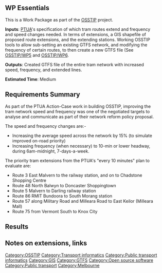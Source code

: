 == WP Essentials ==

This is a Work Package as part of the [[OSSTIP]] project.

'''Inputs''': [[PTUA]]'s specification of which tram routes extend and frequency and speed changes needed. In terms of extensions, a GIS shapefile of proposed route extensions, and the extending stations. Working OSSTIP tools to allow sub-setting an existing GTFS network, and modifying the frequency of certain routes, to then create a new GTFS file (See [[OSSTIP/WP5]] and [[OSSTIP/WP6]].

'''Outputs''': Created GTFS file of the entire tram network with increased speed, frequency, and extended lines.

'''Estimated Time''': Medium 

== Requirements Summary ==

As part of the PTUA Action-Case work in building OSSTIP, improving the tram network speed and frequency was one of the negotiated targets to analyse and communicate as part of their network reform policy proposal.

The speed and frequency changes are:-
* Increasing the average speed across the network by 15% (to simulate improved on-road priority)
* Increasing frequency (when necessary) to 10-min or lower headway, during 6am-midnight, 7-days-a-week.

The priority tram extensions from the PTUA's "every 10 minutes" plan to evaluate are:
* Route 3 East Malvern to the railway station, and on to Chadstone Shopping Centre
* Route 48 North Balwyn to Doncaster Shoppingtown
* Route 5 Malvern to Darling railway station
* Route 86 RMIT Bundoora to South Morang station
* Route 57 along Military Road and Milleara Road to East Keilor (Milleara Mall)
* Route 75 from Vermont South to Knox City

== Results ==

== Notes on extensions, links ==

[[Category:OSSTIP]]
[[Category:Transport informatics]][[Category:Public transport informatics]]
[[Category:GIS]]
[[Category:GTFS]]
[[Category:Open source software]]
[[Category:Public transport]]
[[Category:Melbourne]]